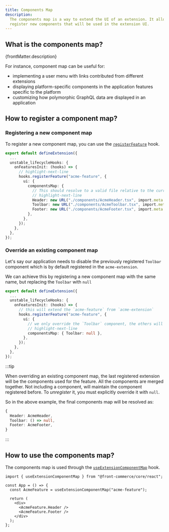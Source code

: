 ```yaml
---
title: Components Map
description:
  The components map is a way to extend the UI of an extension. It allows to
  register new components that will be used in the extension UI.
---
```


<SinceVersion tag="3.9" />

## What is the components map?

<p>{frontMatter.description}</p>

For instance, component map can be useful for:

- implementing a user menu with links contributed from different extensions
- displaying platform-specific components in the application features specific
  to the platform
- customizing how polymorphic GraphQL data are displayed in an application

## How to register a component map?

### Registering a new component map

To register a new component map, you can use the
[`registerFeature`](/docs/3.x/api-reference/front-commerce-core/extension-features#registerfeature)
hook.

```ts title="./example-extension/acme-extension/index.ts"
export default defineExtension({
  ...
  unstable_lifecycleHooks: {
    onFeaturesInit: (hooks) => {
      // highlight-next-line
      hooks.registerFeature("acme-feature", {
        ui: {
          componentsMap: {
            // This should resolve to a valid file relative to the current import.meta.url
            // highlight-next-line
            Header: new URL("./components/AcmeHeader.tsx", import.meta.url),
            Toolbar: new URL("./components/AcmeToolbar.tsx", import.meta.url),
            Footer: new URL("./components/AcmeFooter.tsx", import.meta.url),
          },
        },
      });
    },
  },
});
```

### Override an existing component map

Let's say our application needs to disable the previously registered `Toolbar`
component which is by default registered in the `acme-extension`.

We can achieve this by registering a new component map with the same name, but
replacing the `Toolbar` with `null`

```ts title="./example-extension/application-extension/index.ts"
export default defineExtension({
  ...
  unstable_lifecycleHooks: {
    onFeaturesInit: (hooks) => {
      // this will extend the `acme-feature` from `acme-extension`
      hooks.registerFeature("acme-feature", {
        ui: {
          // we only override the `Toolbar` component, the others will still resolve from `acme-extension`
          // highlight-next-line
          componentsMap: { Toolbar: null },
        },
      });
    },
  },
});
```

:::tip

When overriding an existing component map, the last registered extension will be
the components used for the feature. All the components are merged together. Not
including a component, will maintain the component registered before. To
_unregister_ it, you must explicitly override it with `null`.

So in the above example, the final components map will be resolved as:

```ts
{
  Header: AcmeHeader,
  Toolbar: () => null,
  Footer: AcmeFooter,
}
```

:::

## How to use the components map?

The components map is used through the
[`useExtensionComponentMap`](/docs/3.x/api-reference/front-commerce-core/react#useextensioncomponentmap)
hook.

```tsx
import { useExtensionComponentMap } from "@front-commerce/core/react";

const App = () => {
  const AcmeFeature = useExtensionComponentMap("acme-feature");

  return (
    <div>
      <AcmeFeature.Header />
      <AcmeFeature.Footer />
    </div>
  );
};
```
